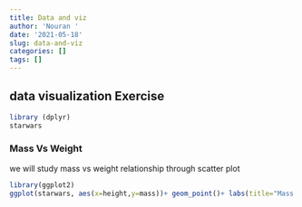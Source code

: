 ```yaml
---
title: Data and viz
author: 'Nouran '
date: '2021-05-18'
slug: data-and-viz
categories: []
tags: []
---
```

## data visualization Exercise
```r
library (dplyr)
starwars
```
### Mass Vs Weight
we will study mass vs weight relationship through scatter plot
```r
library(ggplot2)
ggplot(starwars, aes(x=height,y=mass))+ geom_point()+ labs(title="Mass Vs Height of Starwars Characers ",x="Height",y="Mass")
```

